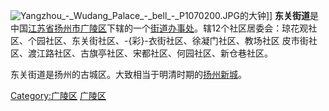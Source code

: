[[File:Yangzhou_-_Wudang_Palace_-_bell_-_P1070200.JPG|thumb]]的大钟]]
'''东关街道'''是中国[[江苏省|江苏省]][[扬州市|扬州市]][[广陵区|广陵区]]下辖的一个[[街道办事处|街道办事处]]。辖12个社区居委会：琼花观社区、个园社区、东关街社区、-{彩}-衣街社区、徐凝门社区、教场社区 皮市街社区、渡江路社区、古旗亭社区、宋都社区、何园社区、新仓巷社区。

东关街道是扬州的古城区。大致相当于明清时期的[[扬州新城|扬州新城]]。

{{广陵区行政区划}}
{{Jiangsu-stub}}
[[Category:广陵区|Category:广陵区]]
[[Category:扬州市街道|广陵区]]